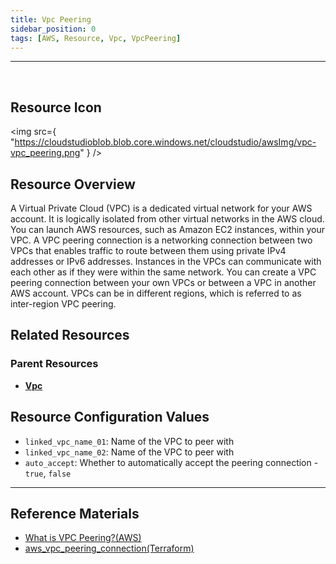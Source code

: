 ```yaml
---
title: Vpc Peering
sidebar_position: 0
tags: [AWS, Resource, Vpc, VpcPeering]
---
```


<hr />
<br />

## Resource Icon

<img
    src={
        "https://cloudstudioblob.blob.core.windows.net/cloudstudio/awsImg/vpc-vpc_peering.png"
    }
/>

## Resource Overview

A Virtual Private Cloud (VPC) is a dedicated virtual network for your AWS account. It is logically isolated from other virtual networks in the AWS cloud. 
You can launch AWS resources, such as Amazon EC2 instances, within your VPC.
A VPC peering connection is a networking connection between two VPCs that enables traffic to route between them using private IPv4 addresses or IPv6 addresses. 
Instances in the VPCs can communicate with each other as if they were within the same network. 
You can create a VPC peering connection between your own VPCs or between a VPC in another AWS account. 
VPCs can be in different regions, which is referred to as inter-region VPC peering.

## Related Resources

### Parent Resources

-   [**Vpc**](https://docs.cstudio.app/docs/resource/aws/Vpc/)

## Resource Configuration Values

-   `linked_vpc_name_01`: Name of the VPC to peer with
-   `linked_vpc_name_02`: Name of the VPC to peer with
-   `auto_accept`: Whether to automatically accept the peering connection - `true`, `false`

---

## Reference Materials

-   [What is VPC Peering?(AWS)](https://docs.aws.amazon.com/ko_kr/vpc/latest/peering/what-is-vpc-peering.html)
-   [aws_vpc_peering_connection(Terraform)](https://registry.terraform.io/providers/hashicorp/aws/latest/docs/resources/vpc_peering_connection)
